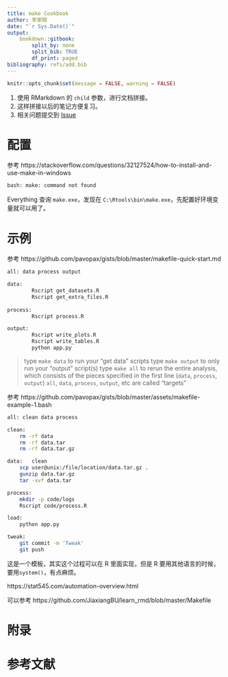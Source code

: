 ```yaml
---
title: make Cookbook
author: 李家翔
date: "`r Sys.Date()`"
output: 
    bookdown::gitbook:
        split_by: none
        split_bib: TRUE
        df_print: paged
bibliography: refs/add.bib
---
```


```r
knitr::opts_chunk$set(message = FALSE, warning = FALSE)
```

<!-- Place this tag in your head or just before your close body tag. -->
<script async defer src="https://buttons.github.io/buttons.js"></script>

1. 使用 RMarkdown 的 `child` 参数，进行文档拼接。
1. 这样拼接以后的笔记方便复习。
1. 相关问题提交到
    <a class="github-button" href="https://github.com/JiaxiangBU/tutoring2/issues" data-show-count="true" aria-label="Issue JiaxiangBU/tutoring on GitHub">Issue</a>

# 配置

参考 https://stackoverflow.com/questions/32127524/how-to-install-and-use-make-in-windows

```bash
bash: make: command not found
```

Everything 查询 `make.exe`，发现在 `C:\Rtools\bin\make.exe`，先配置好环境变量就可以用了。


# 示例

参考 https://github.com/pavopax/gists/blob/master/makefile-quick-start.md

```bash
all: data process output

data:
		Rscript get_datasets.R
		Rscript get_extra_files.R
	
process:
		Rscript process.R

output:
		Rscript write_plots.R
		Rscript write_tables.R
		python app.py
```

> type `make data` to run your "get data" scripts
> type `make output` to only run your "output" script(s)
> type `make all` to rerun the entire analysis, which consists of the pieces specified in the first line (`data`, `process`, `output`)
> `all`, `data`, `process`, `output`, etc are called "targets"

参考 https://github.com/pavopax/gists/blob/master/assets/makefile-example-1.bash

```bash
all: clean data process

clean:
	rm -rf data
	rm -rf data.tar
	rm -rf data.tar.gz

data:   clean
	scp user@unix:/file/location/data.tar.gz .
	gunzip data.tar.gz
	tar -xvf data.tar

process:
	mkdir -p code/logs
	Rscript code/process.R

load:
	python app.py

tweak:
	git commit -m 'Tweak'
	git push
```

这是一个模板，其实这个过程可以在 R 里面实现，但是 R 要用其他语言的时候，要用`system()`，有点麻烦。

https://stat545.com/automation-overview.html

可以参考 https://github.com/JiaxiangBU/learn_rmd/blob/master/Makefile

# 附录 {-}

# 参考文献 {-}
